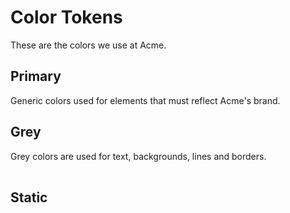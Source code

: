 
<Meta title="Colors" />

# Color Tokens

These are the colors we use at Acme.

## Primary

Generic colors used for elements that must reflect Acme's brand.

<Story name="Primary">
  <Table
    tokens={getTokenGroup(tokens, "color.primary")}
    SampleFormat={SwatchSample}
  />
</Story>

## Grey

Grey colors are used for text, backgrounds, lines and borders.

<Story name="Grey">
  <Table
    tokens={getTokenGroup(tokens, "color.grey")}
    SampleFormat={SwatchSample}
  />
</Story>

## Static

<Story name="Static">
  <Table
    tokens={getTokenGroup(tokens, "color.static", ["black", "white"])}
    SampleFormat={SwatchSample}
  />
</Story>

